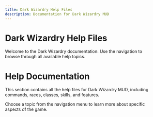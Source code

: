 ```yaml
---
title: Dark Wizardry Help Files
description: Documentation for Dark Wizardry MUD
---
```


# Dark Wizardry Help Files

Welcome to the Dark Wizardry documentation. Use the navigation to browse through all available help topics.

# Help Documentation

This section contains all the help files for Dark Wizardry MUD, including commands, races, classes, skills, and features.

Choose a topic from the navigation menu to learn more about specific aspects of the game.
